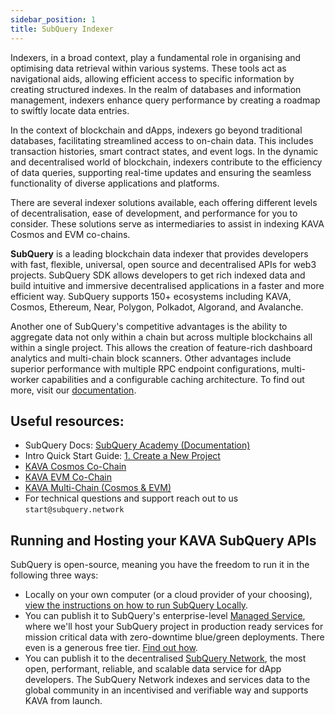 ```yaml
---
sidebar_position: 1
title: SubQuery Indexer
---
```


Indexers, in a broad context, play a fundamental role in organising and optimising data retrieval within various systems. These tools act as navigational aids, allowing efficient access to specific information by creating structured indexes. In the realm of databases and information management, indexers enhance query performance by creating a roadmap to swiftly locate data entries.

In the context of blockchain and dApps, indexers go beyond traditional databases, facilitating streamlined access to on-chain data. This includes transaction histories, smart contract states, and event logs. In the dynamic and decentralised world of blockchain, indexers contribute to the efficiency of data queries, supporting real-time updates and ensuring the seamless functionality of diverse applications and platforms.

There are several indexer solutions available, each offering different levels of decentralisation, ease of development, and performance for you to consider. These solutions serve as intermediaries to assist in indexing KAVA Cosmos and EVM co-chains.

**SubQuery** is a leading blockchain data indexer that provides developers with fast, flexible, universal, open source and decentralised APIs for web3 projects. SubQuery SDK allows developers to get rich indexed data and build intuitive and immersive decentralised applications in a faster and more efficient way. SubQuery supports 150+ ecosystems including KAVA, Cosmos, Ethereum, Near, Polygon, Polkadot, Algorand, and Avalanche.

Another one of SubQuery's competitive advantages is the ability to aggregate data not only within a chain but across multiple blockchains all within a single project. This allows the creation of feature-rich dashboard analytics and multi-chain block scanners. Other advantages include superior performance with multiple RPC endpoint configurations, multi-worker capabilities and a configurable caching architecture. To find out more, visit our [documentation](https://academy.subquery.network/).

## Useful resources:

- SubQuery Docs: [SubQuery Academy (Documentation)](https://academy.subquery.network/)
- Intro Quick Start Guide: [1. Create a New Project](https://academy.subquery.network/quickstart/quickstart.html)
- [KAVA Cosmos Co-Chain](https://github.com/subquery/cosmos-subql-starter/tree/main/Kava/kava-starter)
- [KAVA EVM Co-Chain](https://github.com/subquery/cosmos-subql-starter/tree/main/Kava/kava-evm-starter)
- [KAVA Multi-Chain (Cosmos & EVM)](https://github.com/subquery/cosmos-subql-starter/tree/main/Multi-Chain/kava-evm-cosmos-multi-chain)
- For technical questions and support reach out to us `start@subquery.network`

## Running and Hosting your KAVA SubQuery APIs

SubQuery is open-source, meaning you have the freedom to run it in the following three ways:

- Locally on your own computer (or a cloud provider of your choosing), [view the instructions on how to run SubQuery Locally](https://academy.subquery.network/run_publish/run.html).
- You can publish it to SubQuery's enterprise-level [Managed Service](https://managedservice.subquery.network/), where we'll host your SubQuery project in production ready services for mission critical data with zero-downtime blue/green deployments. There even is a generous free tier. [Find out how](https://academy.subquery.network/run_publish/publish.html).
- You can publish it to the decentralised [SubQuery Network](https://subquery.network/network), the most open, performant, reliable, and scalable data service for dApp developers. The SubQuery Network indexes and services data to the global community in an incentivised and verifiable way and supports KAVA from launch.
